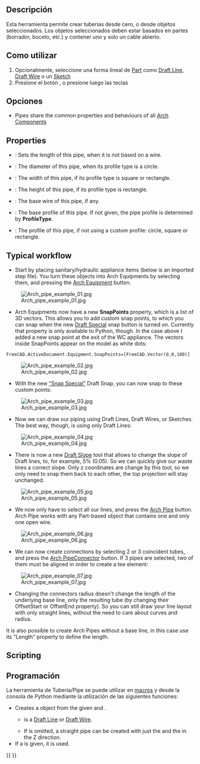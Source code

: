 <languages/>

<div class="mw-translate-fuzzy">
{{docnav/es
|[[Arch_CompPipe/es|Arch CompPipe]]
|[[Arch_PipeConnector/es|Pipe Connector]]
|[[Arch_Workbench/es|Arch]]
|IconL=Arch_CompPipe.png
|IconC=Workbench_Arch.svg
|IconR=Arch_PipeConnector.svg
}}
</div>

{{VeryImportantMessage|THIS COMMAND IS PART OF THE INTEGRATED [[BIM_Workbench|BIM WORKBENCH]] IN V1.0<br>
This page has been updated for that version.}}

<div class="mw-translate-fuzzy">
{{GuiCommand/es
|Name=Arch Pipe
|Name/es=Arch Pipe
|Workbenches=[[Arch_Workbench/es|Arch]]
|MenuLocation=Arch → Pipe Tools → Pipe
|Shortcut=P I
|SeeAlso=[[Arch PipeConnector|Arch PipeConnector]]
|Version=0.17
}}
</div>

<span id="Description"></span>
==Descripción== 

<div class="mw-translate-fuzzy">
{{Version|0.17}}
Esta herramienta permite crear tuberías desde cero, o desde objetos seleccionados. Los objetos seleccionados deben estar basados en partes (borrador, boceto, etc.) y contener uno y solo un cable abierto.
</div>

<span id="Usage"></span>
<div class="mw-translate-fuzzy">
==Como utilizar==
</div>

<div class="mw-translate-fuzzy">
# Opcionalmente, seleccione una forma lineal de [[Part Workbench | Part]] como [[Draft Line | Draft Line]], [[Draft Wire | Draft Wire]] o un [[Sketcher NewSketch | Sketch]]
# Presione el botón {{KEY | [[Image: Arch Pipe.png | 16px]] [[Arch Pipe | Arch Pipe]]}}, o presione {{KEY | P}} luego las teclas {{KEY | I}}
</div>

<span id="Options"></span>
==Opciones==

* Pipes share the common properties and behaviours of all [[Arch_Component|Arch Components]]

== Properties ==

* {{PropertyData|Length}}: Sets the length of this pipe, when it is not based on a wire.
* {{PropertyData|Diameter}}: The diameter of this pipe, when its profile type is a circle.
* {{PropertyData|Width}}: The width of this pipe, if its profile type is square or rectangle.
* {{PropertyData|Height}}: The height of this pipe, if its profile type is rectangle.
* {{PropertyData|Base}}: The base wire of this pipe, if any.
* {{PropertyData|Profile}}: The base profile of this pipe. If not given, the pipe profile is determined by '''ProfileType'''.
* {{PropertyData|ProfileType}}: The profile of this pipe, if not using a custom profile: circle, square or rectangle.

== Typical workflow ==

* Start by placing sanitary/hydraulic appliance items (below is an imported step file). You turn these objects into Arch Equipments by selecting them, and pressing the [[Arch_Equipment|Arch Equipment]] button.

[[Image:Arch_pipe_example_01.jpg]]

* Arch Equipments now have a new '''SnapPoints''' property, which is a list of 3D vectors. This allows you to add custom snap points, to which you can snap when the new [[Draft_Snap_Special|Draft Special]] snap button is turned on. Currently that property is only available to Python, though. In the case above I added a new snap point at the exit of the WC appliance. The vectors inside SnapPoints appear on the model as white dots:

 FreeCAD.ActiveDocument.Equipment.SnapPoints=[FreeCAD.Vector(0,0,100)]

[[Image:Arch_pipe_example_02.jpg]]

* With the new [[Draft_Snap_Special|"Snap Special"]] Draft Snap, you can now snap to these custom points:

[[Image:Arch_pipe_example_03.jpg]]

* Now we can draw our piping using Draft Lines, Draft Wires, or Sketches. The best way, though, is using only Draft Lines:

[[Image:Arch_pipe_example_04.jpg]]

* There is now a new [[Draft_Slope|Draft Slope]] tool that allows to change the slope of Draft lines, to, for example, 5% (0.05). So we can quickly give our waste lines a correct slope. Only z coordinates are change by this tool, so we only need to snap them back to each other, the top projection will stay unchanged.

[[Image:Arch_pipe_example_05.jpg]]

* We now only have to select all our lines, and press the [[Arch_Pipe|Arch Pipe]] button. Arch Pipe works with any Part-based object that contains one and only one open wire.

[[Image:Arch_pipe_example_06.jpg]]

* We can now create connections by selecting 2 or 3 coincident tubes, and press the [[Arch_PipeConnector|Arch PipeConnector]] button. If 3 pipes are selected, two of them must be aligned in order to create a tee element:

[[Image:Arch_pipe_example_07.jpg]]

* Changing the connectors radius doesn't change the length of the underlying base line, only the resulting tube (by changing their OffsetStart or OffsetEnd property). So you can still draw your line layout with only straight lines, without the need to care about curves and radius.

It is also possible to create Arch Pipes without a base line, in this case use its "Length" property to define the length.

== Scripting ==

<div class="mw-translate-fuzzy">
==Programación==
</div>

<div class="mw-translate-fuzzy">
La herramienta de Tubería/Pipe se puede utilizar en [[macros/es|macros]] y desde la consola de Python mediante la utilización de las siguientes funciones:
</div>

{{Code|code=
pipe = makePipe(baseobj=None, diameter=0, length=0, placement=None, name="Pipe")
}}

* Creates a {{incode|pipe}} object from the given {{incode|baseobj}} and {{incode|diameter}}.
** {{incode|baseobj}} is a [[Draft_Line|Draft Line]] or [[Draft_Wire|Draft Wire]].
** If {{incode|baseobj}} is omitted, a straight pipe can be created with just the {{incode|diameter}} and the {{incode|length}} in the Z direction.
* If a {{incode|placement}} is given, it is used.

{{Code|code=
import Draft, Arch

p1 = FreeCAD.Vector(1000, 0, 0)
p2 = FreeCAD.Vector(2500, 200, 0)
p3 = FreeCAD.Vector(3100, 1000, 0)
p4 = FreeCAD.Vector(3500, 500, 0)
line = Draft.make_wire([p1, p2, p3, p4])

pipe = Arch.makePipe(line, 200)
FreeCAD.ActiveDocument.recompute()

pipe2 = Arch.makePipe(diameter=120, length=3000)
FreeCAD.ActiveDocument.recompute()
}}


<div class="mw-translate-fuzzy">
{{docnav/es
|[[Arch_CompPipe/es|Arch CompPipe]]
|[[Arch_PipeConnector/es|Pipe Connector]]
|[[Arch_Workbench/es|Arch]]
|IconL=Arch_CompPipe.png
|IconC=Workbench_Arch.svg
|IconR=Arch_PipeConnector.svg
}}
</div>

{{BIM_Tools_navi{{#translation:}}}}
{{Userdocnavi{{#translation:}}}}